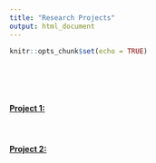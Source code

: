 ```yaml
---
title: "Research Projects"
output: html_document
---
```


```r
knitr::opts_chunk$set(echo = TRUE)
```

\
\
\

#### [Project 1: ](Project1.html)

\

#### [Project 2: ](Project2.html)

